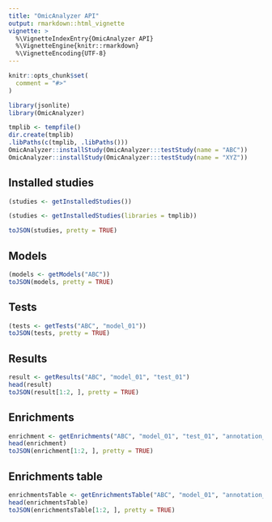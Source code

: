 ```yaml
---
title: "OmicAnalyzer API"
output: rmarkdown::html_vignette
vignette: >
  %\VignetteIndexEntry{OmicAnalyzer API}
  %\VignetteEngine{knitr::rmarkdown}
  %\VignetteEncoding{UTF-8}
---
```


```r
knitr::opts_chunk$set(
  comment = "#>"
)
```

```r
library(jsonlite)
library(OmicAnalyzer)
```

```r
tmplib <- tempfile()
dir.create(tmplib)
.libPaths(c(tmplib, .libPaths()))
OmicAnalyzer::installStudy(OmicAnalyzer:::testStudy(name = "ABC"))
OmicAnalyzer::installStudy(OmicAnalyzer:::testStudy(name = "XYZ"))
```

## Installed studies

```r
(studies <- getInstalledStudies())
```

```r
(studies <- getInstalledStudies(libraries = tmplib))
```

```r
toJSON(studies, pretty = TRUE)
```

## Models

```r
(models <- getModels("ABC"))
toJSON(models, pretty = TRUE)
```

## Tests

```r
(tests <- getTests("ABC", "model_01"))
toJSON(tests, pretty = TRUE)
```

## Results

```r
result <- getResults("ABC", "model_01", "test_01")
head(result)
toJSON(result[1:2, ], pretty = TRUE)
```

## Enrichments

```r
enrichment <- getEnrichments("ABC", "model_01", "test_01", "annotation_01")
head(enrichment)
toJSON(enrichment[1:2, ], pretty = TRUE)
```

## Enrichments table

```r
enrichmentsTable <- getEnrichmentsTable("ABC", "model_01", "annotation_01")
head(enrichmentsTable)
toJSON(enrichmentsTable[1:2, ], pretty = TRUE)
```
